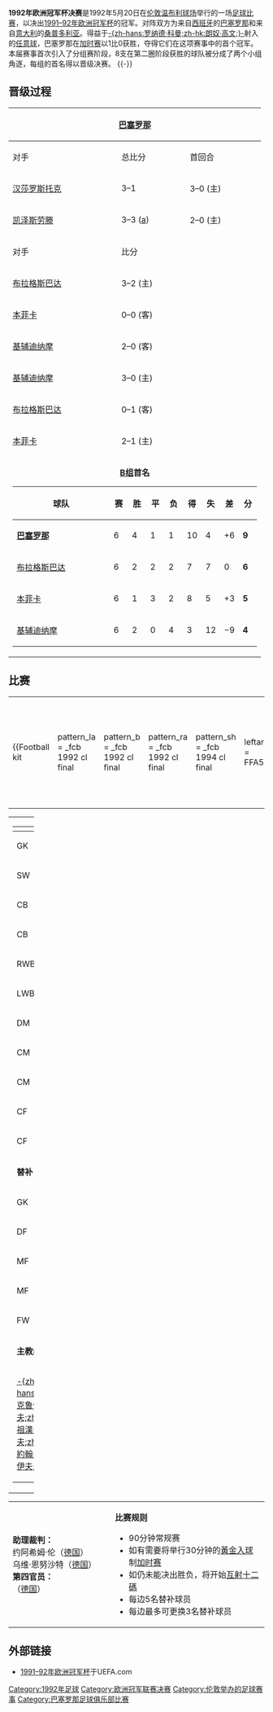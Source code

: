 {{noteTA|G1=football|G2=uefa}}
{{Infobox football match
|            title = 1992年欧洲冠军杯决赛
|            image = [[File:Old_Wembley_Stadium_(external_view).jpg|200px]]
|            event = [[1991–92年欧洲冠军杯|1991–92年欧洲冠军杯]]
|            team1 = [[巴塞罗那足球俱乐部|巴塞罗那]]
| team1association = {{flagicon|ESP|size=30px}}
|       team1score = 1
|            team2 = [[桑普多利亚|桑普多利亚]]
| team2association = {{flagicon|ITA|size=30px}}
|       team2score = 0
|          details = [[加时赛|加时赛]]
|             date = 1992年5月20日
|          stadium = [[温布利球场_(1923年)|温布利球场]]
|             city = [[伦敦|伦敦]]
|          referee = {{link-en|阿隆·施密德胡伯|Aron Schmidhuber}}（[[德国足球协会|德国]]）
|       attendance = 70,827人
|          weather = 
|         previous = [[1991年欧洲冠军杯决赛|1991]]
|             next = （欧洲冠军联赛）[[1993年欧洲冠军联赛决赛|1993]]
}}

'''1992年欧洲冠军杯决赛'''是1992年5月20日在[[伦敦|伦敦]][[温布利球场_(1923年)|温布利球场]]举行的一场[[足球比赛|足球比赛]]，以决出[[1991–92年欧洲冠军杯|1991–92年欧洲冠军杯]]的冠军。对阵双方为来自[[西班牙|西班牙]]的[[巴塞罗那足球俱乐部|巴塞罗那]]和来自[[意大利|意大利]]的[[桑普多利亚|桑普多利亚]]。得益于[[罗纳德·科曼|-{zh-hans:罗纳德·科曼;zh-hk:朗奴·高文;}-]]射入的[[任意球|任意球]]，巴塞罗那在[[加时赛|加时赛]]以1比0获胜，夺得它们在这项赛事中的首个冠军。本届赛事首次引入了分组赛阶段，8支在第二圈阶段获胜的球队被分成了两个小组角逐，每组的首名得以晋级决赛。
{{TOC left}}
{{-}}

==晋级过程==
{{details|1991–92年欧洲冠军杯}}
{|class="wikitable" style="text-align: center;"
|-
!colspan=4|{{flagicon|ESP}} [[巴塞罗那足球俱乐部|巴塞罗那]]
!阶段
!colspan=4|{{flagicon|ITA}} [[桑普多利亚|桑普多利亚]]
|-bgcolor=#c1e0ff
|对手
|总比分
|首回合
|次回合
|rowspan="2"|[[1991–92年欧洲冠军杯#第一圈|第一圈]]
|对手
|总比分
|首回合
|次回合
|-
|align=left|{{flagicon|GER}} [[汉莎罗斯托克|汉莎罗斯托克]]
|3–1
|3–0 (主)
|0–1 (客)
|align=left|{{flagicon|NOR}} [[洛辛堡足球會|罗森博格]]
|7–1
|5–0 (主)
|2–1 (客)
|-
|align=left|{{flagicon|GER}} [[凯泽斯劳滕足球俱乐部|凯泽斯劳滕]]
|3–3 ([[作客入球優惠制|a]])
|2–0 (主)
|1–3 (客)
|bgcolor=#c1e0ff|[[1991–92年欧洲冠军杯#第二圈|第二圈]]
|align=left|{{flagicon|HUN}} [[布达佩斯捍卫者|布达佩斯捍卫者]]
|4–3
|1–2 (客)
|3–1 (主)
|-bgcolor=#c1e0ff
|对手
|colspan=3|比分
|[[1991–92年欧洲冠军杯#分組賽|分组赛]]
|对手
|colspan=3|比分
|-
|align=left|{{flagicon|TCH}} [[布拉格斯巴达|布拉格斯巴达]]
|colspan=3|3–2 (主)
|bgcolor=#c1e0ff|第1场
|align=left|{{flagicon|YUG}} [[贝尔格莱德红星|贝尔格莱德红星]]
|colspan=3|2–0 (主)
|-
|align=left|{{flagicon|POR}} [[本菲卡|本菲卡]]
|colspan=3|0–0 (客)
|bgcolor=#c1e0ff|第2场
|align=left|{{flagicon|GRE}} [[帕纳辛奈科斯|帕纳辛奈科斯]]
|colspan=3|0–0 (客)
|-
|align=left|{{flagicon|URS}} [[基辅迪纳摩|基辅迪纳摩]]
|colspan=3|2–0 (客)
|bgcolor=#c1e0ff|第3场
|align=left|{{flagicon|BEL}} [[安德莱赫特足球俱乐部|安德莱赫特]]
|colspan=3|2–3 (客)
|-
|align=left|{{flagicon|URS}} [[基辅迪纳摩|基辅迪纳摩]]
|colspan=3|3–0 (主)
|bgcolor=#c1e0ff|第4场
|align=left|{{flagicon|BEL}} [[安德莱赫特足球俱乐部|安德莱赫特]]
|colspan=3|2–0 (主)
|-
|align=left|{{flagicon|TCH}} [[布拉格斯巴达|布拉格斯巴达]]
|colspan=3|0–1 (客)
|bgcolor=#c1e0ff|第5场
|align=left|{{flagicon|YUG}} [[贝尔格莱德红星|贝尔格莱德红星]]
|colspan=3|3–1 (客)
|-
|align=left|{{flagicon|POR}} [[本菲卡|本菲卡]]
|colspan=3|2–1 (主)
|bgcolor=#c1e0ff|第6场
|align=left|{{flagicon|GRE}} [[帕纳辛奈科斯|帕纳辛奈科斯]]
|colspan=3|1–1 (主)
|-
|colspan=4 align=center valign=top|'''[[1991–92年欧洲冠军杯#B組|B组]]首名'''
{| class="wikitable" style="text-align:center"
|-
! style="width:175px;"|球队
!width="20"|赛
!width="20"|胜
!width="20"|平
!width="20"|负
!width="20"|得
!width="20"|失
!width="20"|差
!width="20"|分
|-
|align="left"|{{flagicon|ESP}} '''[[巴塞罗那足球俱乐部|巴塞罗那]]'''
|6||4||1||1||10||4||+6||'''9'''
|-
|align="left"|{{flagicon|TCH}} [[布拉格斯巴达|布拉格斯巴达]]
|6||2||2||2||7||7||0||'''6'''
|-
|align="left"|{{flagicon|POR}} [[本菲卡|本菲卡]]
|6||1||3||2||8||5||+3||'''5'''
|-
|align="left"|{{flagicon|URS}} [[基辅迪纳摩|基辅迪纳摩]]
|6||2||0||4||3||12||−9||'''4'''
|}
|bgcolor=#c1e0ff|分组排名
|colspan=4 align=center valign=top|'''[[1991–92年欧洲冠军杯#A組|A组]]首名'''
{| class="wikitable" style="text-align:center"
|-
! style="width:175px;"|球队
!width="20"|赛
!width="20"|胜
!width="20"|平
!width="20"|负
!width="20"|得
!width="20"|失
!width="20"|差
!width="20"|分
|-
|align="left"|{{flagicon|ITA}} '''[[桑普多利亚|桑普多利亚]]'''
|6||3||2||1||10||5||+5||'''8'''
|-
|align="left"|{{flagicon|YUG}} [[贝尔格莱德红星|贝尔格莱德红星]]
|6||3||0||3||9||10||-1||'''6'''
|-
|align="left"|{{flagicon|BEL}} [[安德莱赫特足球俱乐部|安德莱赫特]]
|6||2||2||2||8||9||-1||'''6'''
|-
|align="left"|{{flagicon|GRE}} [[帕纳辛奈科斯|帕纳辛奈科斯]]
|6||0||4||2||1||4||−3||'''4'''
|}
|}

==比赛==
{{football box
|date=1992年5月20日
|time=19:15 [[英国夏令时间|BST]]
|team1=[[巴塞罗那足球俱乐部|巴塞罗那]] {{flagicon|ESP}} 
|score=1–0
|aet=yes
|report=[https://web.archive.org/web/20160111134509/http://www.uefa.com/uefachampionsleague/season%3D1991/matches/round%3D44/match%3D5863/postmatch/lineups/index.html 报告]
|team2={{flagicon|ITA}} [[桑普多利亚|桑普多利亚]] 
|goals1=[[罗纳德·科曼|-{zh-hans:科曼;zh-hk:高文;}-]] {{goal|112}}
|stadium=[[伦敦|伦敦]] [[温布利球场_(1923年)|温布利球场]]
|attendance=70,827人
|referee={{link-en|阿隆·施密德胡伯|Aron Schmidhuber}}（[[德国足球协会|德国]]）
}}

{| width=92%
|-
|{{Football kit
 | pattern_la = _fcb 1992 cl final
 | pattern_b  = _fcb 1992 cl final
 | pattern_ra = _fcb 1992 cl final
 | pattern_sh = _fcb 1994 cl final
 | leftarm    = FFA500
 | body       = FFA500
 | rightarm   = FFA500
 | shorts     = FFA500
 | socks      = FFA500
 | title      = 巴塞罗那
}}
|{{Football kit
 | pattern_la = 
 | pattern_b  = _samp9192a
 | pattern_ra = _samp9495a
 | leftarm    = FFFFFF
 | body       = FFFFFF
 | rightarm   = FFFFFF
 | shorts     = 3664BC
 | socks      = FFFFFF
 | title      = 桑普多利亚
}}
|}

{| width="100%"
|valign="top" width="40%"|
{| style="font-size:90%" cellspacing="0" cellpadding="0"
|-
!width=25| !!width=25|
|-
|GK ||'''1''' ||{{flagicon|ESP}} [[安多尼·苏维萨雷塔|-{zh-hans:安多尼·苏维萨雷塔;zh-hk:安東尼·蘇比沙列特;zh-tw:安東尼·蘇維薩雷塔;}-]] [[File:Captain_sports.svg|10px]]
|-
|SW ||'''4''' ||{{flagicon|NED}} [[罗纳德·科曼|-{zh-hans:罗纳德·科曼;zh-hk:朗奴·高文;}-]]
|-
|CB ||'''3''' ||{{flagicon|ESP}} [[艾拔·費拿|-{zh-hans:阿尔伯特·费雷尔;zh-hk:艾拔·費拿;}-]]
|-
|CB ||'''2''' ||{{flagicon|ESP}} {{link-en|费尔南多·穆尼奥斯|Fernando Muñoz|南多}}
|-
|RWB ||'''11'''||{{flagicon|ESP}} [[尤西比奥·萨克里斯坦|尤西比奥·萨克里斯坦]]
|-
|LWB ||'''5''' ||{{flagicon|ESP}} {{link-en|胡安·卡洛斯·罗德里格斯|Juan Carlos Rodríguez|胡安·卡洛斯}}
|-
|DM ||'''10'''||{{flagicon|ESP}} [[佩普·瓜迪奥拉|-{zh-hans:何塞普·瓜迪奥拉; zh-tw:喬塞普·瓜迪奧拉; zh-hk:哥迪奧拿;}-]] || || {{suboff|112}}
|-
|CM ||'''6''' ||{{flagicon|ESP}} {{link-en|何塞·马里·巴克罗|José Mari Bakero}} || {{yel|75}}
|-
|CM ||'''9''' ||{{flagicon|DEN}} [[米歇尔·劳德鲁普|-{zh-cn:米歇尔·劳德鲁普; zh-tw:麥可·勞德魯普; zh-hk:米高·勞特立;}-]]
|-
|CF ||'''7''' ||{{flagicon|ESP}} [[胡利奥·萨利纳斯|胡利奥·萨利纳斯]] || || {{suboff|65}}
|-
|CF ||'''8''' ||{{flagicon|BUL}} [[赫里斯托·斯托伊奇科夫|-{zh-hans:赫里斯托·斯托伊奇科夫;zh-hk:赫里斯托·史岱哲哥夫;zh-tw:赫里斯托·斯托伊奇科夫;}-]]
|-
|colspan=3|'''替补：'''
|-
|GK ||'''13'''||{{flagicon|ESP}} [[卡雷斯·布斯克茨|卡雷斯·布斯克茨]]
|-
|DF ||'''12'''||{{flagicon|ESP}} {{link-en|何塞·拉蒙·亚利桑科|José Ramón Alexanko}} || || {{subon|112}}
|-
|MF ||'''15'''||{{flagicon|ESP}} [[米格尔·安赫尔·纳达尔|-{zh-hans:米格尔·安赫尔·纳达尔;zh-hk:米基爾·安祖·拿度;zh-tw:米格爾·安赫爾·納達爾;}-]]
|-
|MF ||'''16'''||{{flagicon|ESP}} [[伊昂·安东尼·戈伊科切亚|伊昂·安东尼·戈伊科切亚]] || || {{subon|65}}
|-
|FW ||'''14'''||{{flagicon|ESP}} [[提克希奇·贝吉里斯坦|提克希奇·贝吉里斯坦]]
|-
|colspan=3|'''主教练：'''
|-
|colspan=4|{{flagicon|NED}} [[约翰·克鲁伊夫|-{zh-hans:约翰·克鲁伊夫;zh-hk:祖漢·告魯夫;zh-tw:約翰·克魯伊夫;}-]]
|}
|valign="top"|[[File:FC_Barcelona-Sampdoria_1992-05-20.svg|300px]]
|valign="top" width="50%"|
{| style="font-size: 90%; margin: auto;" cellspacing="0" cellpadding="0"
|-
!width=25| !!width=25|
|-
|GK ||'''1''' ||{{flagicon|ITA}} [[詹卢卡·帕柳卡|-{zh-hans:詹卢卡·帕柳卡;zh-hk:詹盧卡·柏魯卡;}-]]
|-
|SW ||'''6''' ||{{flagicon|ITA}} {{link-en|马尔科·拉纳|Marco Lanna}}
|-
|RB ||'''2''' ||{{flagicon|ITA}} [[莫雷诺·曼尼尼|莫雷诺·曼尼尼]] || {{yel|39}}
|-
|CB ||'''5''' ||{{flagicon|ITA}} {{link-en|皮特罗·维尔乔伍德|Pietro Vierchowod}} || {{yel|66}}
|-
|LB ||'''3''' ||{{flagicon|YUG}} {{link-en|斯雷希科·卡塔内茨|Srečko Katanec}}
|-
|RM ||'''7''' ||{{flagicon|ITA}} {{link-en|阿迪里奥·隆巴多|Attilio Lombardo}}
|-
|CM ||'''4''' ||{{flagicon|ITA}} {{link-en|法乌斯托·帕里|Fausto Pari}}
|-
|CM ||'''8''' ||{{flagicon|BRA}} {{link-en|托尼奥·塞雷佐|Toninho Cerezo}}
|-
|LM ||'''11'''||{{flagicon|ITA}} {{link-en|伊瓦诺·博内蒂|Ivano Bonetti}} || || {{suboff|73}}
|-
|CF ||'''9''' ||{{flagicon|ITA}} [[詹卢卡·维亚利|詹卢卡·-{zh-hans:维亚利;zh-hk:維埃里;zh-tw:維亞利;}-]] || || {{suboff|100}}
|-
|CF ||'''10'''||{{flagicon|ITA}} [[羅拔圖·文仙尼|-{zh-hans:罗伯托·曼奇尼;zh-hk:羅拔圖·文仙尼;zh-tw:羅貝托·曼奇尼;}-]] [[File:Captain_sports.svg|10px]] || {{yel|118}}
|-
|colspan=3|'''替补：'''
|-
|GK ||'''12'''||{{flagicon|ITA}} {{link-en|久利奥·努西亚利|Giulio Nuciari}}
|-
|DF ||'''14'''||{{flagicon|ITA}} {{link-en|达里奥·博内蒂|Dario Bonetti}}
|-
|MF ||'''16'''||{{flagicon|ITA}} {{link-en|吉奥瓦尼·因维尼奇|Giovanni Invernizzi (footballer, born 1963)}} || || {{subon|73}}
|-
|MF ||'''17'''||{{flagicon|ITA}} {{link-en|雷纳托·布索|Renato Buso}} || || {{subon|100}}
|-
|FW ||'''15'''||{{flagicon|BRA}} [[保罗·西拉斯|保罗·西拉斯]]
|-
|colspan=3|'''主教练：'''
|-
|colspan=4|{{flagicon|YUG}} [[武亚丁·博斯科夫|武亚丁·博斯科夫]]
|}
|}
{| width=100% style="font-size: 90%"
|
'''助理裁判：'''
<br />{{flagicon|GER}} 约阿希姆·伦（[[德国足球协会|德国]]）
<br />{{flagicon|GER}}乌维·恩努沙特（[[德国足球协会|德国]]）
<br />'''第四官员：'''
<br />{{flagicon|GER}}{{link-en|卡尔-约瑟夫·阿森马赫|Karl-Josef Assenmacher}}（[[德国足球协会|德国]]）
|style="width:60%; vertical-align:top;"|
'''比赛规则'''
*90分钟常规赛
*如有需要将举行30分钟的[[黃金入球|黃金入球]]制[[加时赛|加时赛]]
*如仍未能决出胜负，将开始[[互射十二碼|互射十二碼]]
*每边5名替补球员
*每边最多可更换3名替补球员
|}

==外部链接==
*[http://www.uefa.com/uefachampionsleague/season=1991/overview/index.html#199192+koeman+ends+barcelonas+wait 1991–92年欧洲冠军杯]{{Wayback|url=http://www.uefa.com/uefachampionsleague/season=1991/overview/index.html#199192+koeman+ends+barcelonas+wait |date=20170724094802 }}于UEFA.com

{{歐洲冠軍聯賽球季}}

[[Category:1992年足球|Category:1992年足球]]
[[Category:欧洲冠军联赛决赛|Category:欧洲冠军联赛决赛]]
[[Category:伦敦举办的足球赛事|Category:伦敦举办的足球赛事]]
[[Category:巴塞罗那足球俱乐部比赛|Category:巴塞罗那足球俱乐部比赛]]